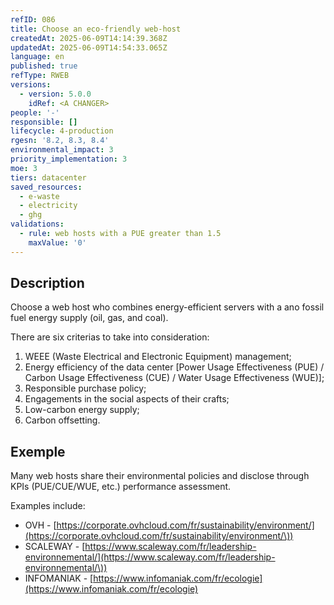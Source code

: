 ```yaml
---
refID: 086
title: Choose an eco-friendly web-host
createdAt: 2025-06-09T14:14:39.368Z
updatedAt: 2025-06-09T14:54:33.065Z
language: en
published: true
refType: RWEB
versions:
  - version: 5.0.0
    idRef: <A CHANGER>
people: '-'
responsible: []
lifecycle: 4-production
rgesn: '8.2, 8.3, 8.4'
environmental_impact: 3
priority_implementation: 3
moe: 3
tiers: datacenter
saved_resources:
  - e-waste
  - electricity
  - ghg
validations:
  - rule: web hosts with a PUE greater than 1.5
    maxValue: '0'
---
```


## Description

Choose a web host who combines energy-efficient servers with a ano fossil fuel energy supply (oil, gas, and coal).

There are six criterias to take into consideration:

1. WEEE (Waste Electrical and Electronic Equipment) management;
2. Energy efficiency of the data center \[Power Usage Effectiveness (PUE) / Carbon Usage Effectiveness (CUE) / Water Usage Effectiveness (WUE)];
3. Responsible purchase policy;
4. Engagements in the social aspects of their crafts;
5. Low-carbon energy supply;
6. Carbon offsetting.

## Exemple

Many web hosts share their environmental policies and disclose through KPIs (PUE/CUE/WUE, etc.) performance assessment.

Examples include:

* OVH - [https://corporate.ovhcloud.com/fr/sustainability/environment/](https://corporate.ovhcloud.com/fr/sustainability/environment/\))
* SCALEWAY - [https://www.scaleway.com/fr/leadership-environnemental/](https://www.scaleway.com/fr/leadership-environnemental/\))
* INFOMANIAK - [https://www.infomaniak.com/fr/ecologie](https://www.infomaniak.com/fr/ecologie)
